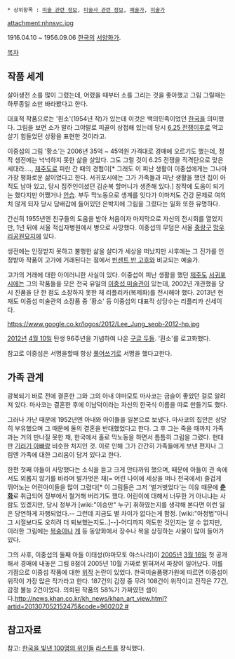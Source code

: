  * 상위항목 : [[미술 관련 정보]], [[미술사 관련 정보]], [[예술가]], [[미술가]]

attachment:nhnsvc.jpg

1916.04.10 ~ 1956.09.06
[[한국]]의 [[서양]][[화가]]. 

[[목차]]

== 작품 세계 ==
살아생전 소를 많이 그렸는데, 어렸을 때부터 소를 그리는 것을 좋아했고 그림 그릴때는 하루종일 소만 바라봤다고 한다.

대표적 작품으로는 '흰소'(1954년 작)가 있는데 이것은 백의민족이었던 [[한국]]을 의미했다. 그림을 보면 소가 말라 그야말로 피골이 상접해 있는데 당시 [[6.25 전쟁]]이후로 먹고 살기 힘들었던 상황을 표현한 것이라고.

이중섭의 그림 '황소'는 2006년 35억 ~ 45억원 가격대로 경매에 오르기도 했는데, 정작 생전에는 넉넉하지 못한 삶을 살았다. 그도 그럴 것이 6.25 전쟁을 직격탄으로 맞은 세대라...., [[제주도]]로 피란 간 때의 경험이[* 그래도 이 피난 생활이 이중섭에게는 그나마 가장 평화로운 삶이었다고 한다. 서귀포시에는 그가 가족들과 피난 생활을 했던 집이 아직도 남아 있고, 당시 집주인이셨던 김순복 할머니가 생존해 있다.] 창작에 도움이 되기는 했다지만 어쨌거나 [[안습]]. 부두 막노동으로 생계를 잇다가 이마저도 건강 문제로 여의치 않게 되자 당시 담배갑에 들어있던 은박지에 그림을 그렸다는 일화 또한 유명하다. 

간신히 1955년엔 친구들의 도움을 받아 처음이자 마지막으로 자신의 전시회를 열었지만, 1년 뒤에 서울 적십자병원에서 병으로 사망했다. 이중섭의 무덤은 서울 [[중랑구]] [[망우리공원묘지]]에 있다.

생전에는 인정받지 못하고 불행한 삶을 살다가 세상을 떠났지만 사후에는 그 진가를 인정받아 작품이 고가에 거래된다는 점에서 [[빈센트 반 고흐]]와 비교되는 예술가.

고가의 거래에 대한 아이러니한 사실이 있다. 이중섭이 피난 생활을 했던 [[제주도]] [[서귀포시]]에는 그의 작품들을 모은 전국 유일의 [[이중섭 미술관]]이 있는데, 2002년 개관했을 당시 진품을 단 한 점도 소장하지 못한 채 리플리카(복제화)를 전시해야 했다. 2013년 현재도 이중섭 미술관의 소장품 중 '황소' 등 이중섭의 대표작 상당수는 리플리카 신세이다.
 

https://www.google.co.kr/logos/2012/Lee_Jung_seob-2012-hp.jpg

[[2012년]] [[4월 10일]] 탄생 96주년을 기념하여 나온 [[구글 두들]]. '흰소'를 로고화했다.

참고로 이중섭은 서명을할때 항상 [[풀어쓰기]]로 서명을 했다고한다. 

== 가족 관계 ==
광복되기 바로 전에 결혼한 그와 그의 아내 야마모토 마사코는 금슬이 좋았던 걸로 알려져 있다. 마사코는 결혼한 후에 이남덕이라는 자신의 한국식 이름을 따로 만들기도 했다.

그러나 가난 때문에 1952년엔 아내와 아이들을 일본으로 보냈다. 마사코의 집안은 상당히 부유했으며 그 때문에 둘의 결혼을 반대했었다고 한다. 그 후 그는 죽을 때까지 가족과는 거의 만나질 못한 채, 한국에서 홀로 막노동을 하면서 틈틈히 그림을 그렸다. 현대판 [[기러기 아빠]]랑 비슷한 처지인 것. 이로 인해 그가 간간히 가족들에게 보낸 편지나 그림엔 가족에 대한 그리움이 담겨 있다고 한다.

한편 첫째 아들이 사망했다는 소식을 듣고 크게 안타까워 했으며, 때문에 아들이 관 속에서도 외롭지 않기를 바라며 발가벗은 채(= 어린 나이에 세상을 떠나 천국에서) 즐겁게 뛰어노는 어린아이들을 많이 그렸다[* 이 그림들은 그저 '벌거벗었다'는 이유 때문에 '''[[춘화]]'''로 취급되어 정부에서 철거해 버리기도 했다. 어린이에 대해서 너무한 거 아니냐는 사람도 있겠지만, 당시 정부가 [wiki:"이승만" 누구] 휘하였는지를 생각해 본다면 이런 일은 당연하게 자행되었다.--  그런데 지금도 별 차이가 없다는게 함정. [wiki:"아청법"아니 그 시절보다도 오히려 더 퇴보했는지도..]--]-어디까지 의도한 것인지는 알 수 없지만, 이러한 그림에는 [[복숭아]]나 [[게]] 등 동양화에서 장수나 복을 상징하는 사물이 많이 들어가 있다.  

그의 사후, 이중섭의 둘째 아들 이태성(야마모토 야스나리)이 [[2005년]] [[3월 16일]] 첫 공개해서 경매에 내놓은 그림 8점이 2005년 10월 가짜로 밝혀져서 파장이 일어났다. 이를 기점으로 이중섭 작품에 대한 [[위작]] 논란이 있었다. 한국미술품평가원에 따르면 이중섭이 위작이 가장 많은 작가라고 한다. 187건의 감정 중 무려 108건이 위작이고 진작은 77건, 감정 불능 2건이었다. 의뢰된 작품의 58%가 가짜였던 셈이다.[[http://news.khan.co.kr/kh_news/khan_art_view.html?artid=201307052152475&code=960202 #]]

== 참고자료 ==
참고: [[한국을 빛낸 100명의 위인들]] 
[[라스트]]를 장식했다.
